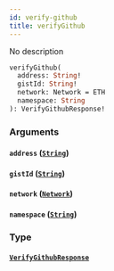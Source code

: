 ```yaml
---
id: verify-github
title: verifyGithub
---
```



No description

```graphql
verifyGithub(
  address: String!
  gistId: String!
  network: Network = ETH
  namespace: String
): VerifyGithubResponse!
```


### Arguments

#### `address` ([`String`](/cyberconnect-api/reference/scalars/string))




#### `gistId` ([`String`](/cyberconnect-api/reference/scalars/string))




#### `network` ([`Network`](/cyberconnect-api/reference/enums/network))




#### `namespace` ([`String`](/cyberconnect-api/reference/scalars/string))




### Type

#### [`VerifyGithubResponse`](/cyberconnect-api/reference/objects/verify-github-response) 






